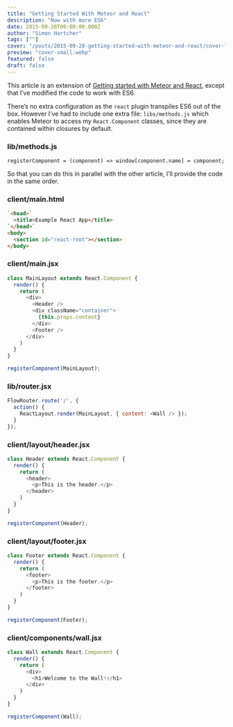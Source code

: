 ```yaml
---
title: "Getting Started With Meteor and React"
description: "Now with more ES6"
date: 2015-09-28T00:00:00.000Z
author: "Simon Hartcher"
tags: [""]
cover: "/posts/2015-09-28-getting-started-with-meteor-and-react/cover-large.webp"
preview: "cover-small.webp"
featured: false
draft: false
---
```


This article is an extension of [Getting started with Meteor and React](http://sergiotapia.me/2015/09/18/react-and-meteor-match-made-in-heaven/), except that I’ve modified the code to work with ES6.


There’s no extra configuration as the `react` plugin transpiles ES6 out of the box. However I’ve had to include one extra file: `libs/methods.js` which enables Meteor to access my `React.Component` classes, since they are contained within closures by default.


### lib/methods.js


```
registerComponent = (component) => window[component.name] = component;
```


So that you can do this in parallel with the other article, I’ll provide the code in the same order.


### client/main.html


```html
`<head>`
  <title>Example React App</title>
`</head>`
<body>
  <section id="react-root"></section>
</body>
```


### client/main.jsx


```javascript
class MainLayout extends React.Component {
  render() {
    return (
      <div>
        <Header />
        <div className="container">
          {this.props.content}
        </div>
        <Footer />
      </div>
    )
  }
}

registerComponent(MainLayout);
```


### lib/router.jsx


```javascript
FlowRouter.route('/', {
  action() {
    ReactLayout.render(MainLayout, { content: <Wall /> });
  }
});
```


### client/layout/header.jsx


```javascript
class Header extends React.Component {
  render() {
    return (
      <header>
        <p>This is the header.</p>
      </header>
    )
  }
}

registerComponent(Header);
```


### client/layout/footer.jsx


```javascript
class Footer extends React.Component {
  render() {
    return (
      <footer>
        <p>This is the footer.</p>
      </footer>
    )
  }
}

registerComponent(Footer);
```


### client/components/wall.jsx


```javascript
class Wall extends React.Component {
  render() {
    return (
      <div>
        <h1>Welcome to the Wall!</h1>
      </div>
    )
  }
}

registerComponent(Wall);
```


